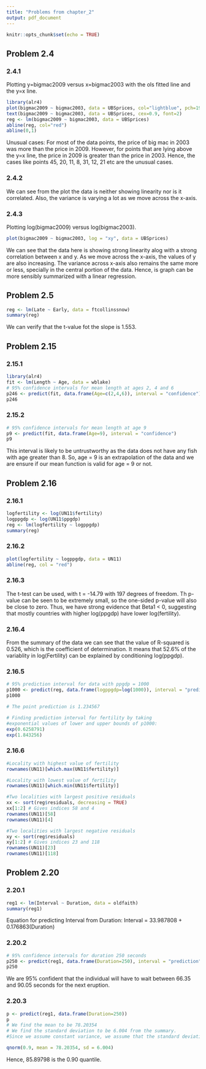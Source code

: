 ---
title: "Problems from chapter_2"
output: pdf_document
---

```{r setup, include=FALSE}
knitr::opts_chunk$set(echo = TRUE)
```

## Problem 2.4

### 2.4.1
Plotting y=bigmac2009 versus x=bigmac2003 with the ols fitted line and 
the y=x line.
```{r message=FALSE}
library(alr4)
plot(bigmac2009 ~ bigmac2003, data = UBSprices, col="lightblue", pch=19, cex=0.9, font=2)
text(bigmac2009 ~ bigmac2003, data = UBSprices, cex=0.9, font=2)
reg <- lm(bigmac2009 ~ bigmac2003, data = UBSprices)
abline(reg, col="red")
abline(0,1)

```
Unusual cases:
For most of the data points, the price of big mac in 2003 was more than the price in 2009. However, for points that are lying above the y=x line, the price in 2009 is greater than the price in 2003. Hence, the cases like points 45, 20, 11, 8, 31, 12, 21 etc are the unusual cases. 

### 2.4.2
We can see from the plot the data is neither showing linearity nor is it correlated. Also, the variance is varying a lot as we move across the x-axis.

### 2.4.3
Plotting log(bigmac2009) versus log(bigmac2003).
```{r}
plot(bigmac2009 ~ bigmac2003, log = "xy", data = UBSprices)
```
We can see that the data here is showing strong linearity alog with a strong correlation between x and y. As we move across the x-axis, the values of y are also increasing. The variance across x-axis also remains the same more or less, specially in the central portion of the data. Hence, is graph can be more sensibly summarized with a linear regression.

## Problem 2.5
```{r message=FALSE}
reg <- lm(Late ~ Early, data = ftcollinssnow)
summary(reg)
```
We can verify that the t-value fot the slope is 1.553.

## Problem 2.15

### 2.15.1
```{r message=FALSE}
library(alr4)
fit <- lm(Length ~ Age, data = wblake)
# 95% confidence intervals for mean length at ages 2, 4 and 6
p246 <- predict(fit, data.frame(Age=c(2,4,6)), interval = "confidence")
p246
```

### 2.15.2
```{r}
# 95% confidence intervals for mean length at age 9
p9 <- predict(fit, data.frame(Age=9), interval = "confidence")
p9
```
This interval is likely to be untrustworthy as the data does not have any fish with age greater than 8. So, age = 9 is an extrapolation of the data and we are ensure if our mean function is valid for age = 9 or not.

## Problem 2.16

### 2.16.1
```{r}
logfertility <- log(UN11$fertility)
logppgdp <- log(UN11$ppgdp)
reg <- lm(logfertility ~ logppgdp)
summary(reg)
```

### 2.16.2
```{r}
plot(logfertility ~ logppgdp, data = UN11)
abline(reg, col = "red")
```

### 2.16.3
The t-test can be used, with t = -14.79 with 197 degrees of freedom. Th p-value can be seen to be extremely small, so the one-sided p-value will also be close to zero. Thus, we have strong evidence that Beta1 < 0, suggesting that mostly countries with higher log(ppgdp) have lower log(fertility).

### 2.16.4
From the summary of the data we can see that the value of R-squared is 0.526, which is the coefficient of determination. It means that 52.6% of the variablity in log(Fertility) can be explained by conditioning log(ppgdp). 

### 2.16.5
```{r}
# 95% prediction interval for data with ppgdp = 1000 
p1000 <- predict(reg, data.frame(logppgdp=log(1000)), interval = "prediction")
p1000

# The point prediction is 1.234567

# Finding prediction interval for fertility by taking 
#exponential values of lower and upper bounds of p1000:
exp(0.6258791)
exp(1.843256)
```

### 2.16.6

```{r}
#Locality with highest value of fertility
rownames(UN11)[which.max(UN11$fertility)]

#Locality with lowest value of fertility
rownames(UN11)[which.min(UN11$fertility)]

#Two localities with largest positive residuals
xx <- sort(reg$residuals, decreasing = TRUE)
xx[1:2] # Gives indices 58 and 4
rownames(UN11)[58]
rownames(UN11)[4]

#Two localities with largest negative residuals
xy <- sort(reg$residuals)
xy[1:2] # Gives indices 23 and 118
rownames(UN11)[23]
rownames(UN11)[118]
```

## Problem 2.20

### 2.20.1

```{r}
reg1 <- lm(Interval ~ Duration, data = oldfaith)
summary(reg1)

```
Equation for predicting Interval from Duration:
Interval = 33.987808 + 0.176863(Duration)

### 2.20.2
```{r}
# 95% confidence intervals for duration 250 seconds
p250 <- predict(reg1, data.frame(Duration=250), interval = "prediction")
p250
```
We are 95% confident that the individual will have to wait between 66.35 and 90.05 seconds for the next eruption.

### 2.20.3
```{r}
p <- predict(reg1, data.frame(Duration=250))
p
# We find the mean to be 78.20354
# We find the standard deviation to be 6.004 from the summary. 
#Since we assume constant variance, we assume that the standard deviation is same throughout.

qnorm(0.9, mean = 78.20354, sd = 6.004)
```
Hence, 85.89798 is the 0.90 quantile.


